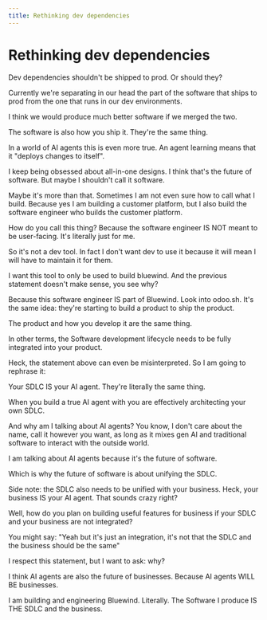 ```yaml
---
title: Rethinking dev dependencies
---
```


# Rethinking dev dependencies

Dev dependencies shouldn't be shipped to prod. Or should they?

Currently we're separating in our head the part of the software that ships to prod from the one that runs in our dev environments.

I think we would produce much better software if we merged the two.

The software is also how you ship it. They're the same thing.

In a world of AI agents this is even more true. An agent learning means that it "deploys changes to itself".

I keep being obsessed about all-in-one designs. I think that's the future of software. But maybe I shouldn't call it software.

Maybe it's more than that. Sometimes I am not even sure how to call what I build. Because yes I am building a customer platform, but I also build the software engineer who builds the customer platform.

How do you call this thing? Because the software engineer IS NOT meant to be user-facing. It's literally just for me.

So it's not a dev tool. In fact I don't want dev to use it because it will mean I will have to maintain it for them.

I want this tool to only be used to build bluewind. And the previous statement doesn't make sense, you see why?

Because this software engineer IS part of Bluewind. Look into odoo.sh. It's the same idea: they're starting to build a product to ship the product.

The product and how you develop it are the same thing.

In other terms, the Software development lifecycle needs to be fully integrated into your product.

Heck, the statement above can even be misinterpreted. So I am going to rephrase it:

Your SDLC IS your AI agent. They're literally the same thing.

When you build a true AI agent with you are effectively architecting your own SDLC.

And why am I talking about AI agents? You know, I don't care about the name, call it however you want, as long as it mixes gen AI and traditional software to interact with the outside world.

I am talking about AI agents because it's the future of software.

Which is why the future of software is about unifying the SDLC.

Side note: the SDLC also needs to be unified with your business. Heck, your business IS your AI agent. That sounds crazy right?

Well, how do you plan on building useful features for business if your SDLC and your business are not integrated?

You might say: "Yeah but it's just an integration, it's not that the SDLC and the business should be the same"

I respect this statement, but I want to ask: why?

I think AI agents are also the future of businesses. Because AI agents WILL BE businesses.

I am building and engineering Bluewind. Literally. The Software I produce IS THE SDLC and the business.
